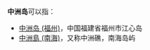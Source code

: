 '''中洲岛'''可以指：

*[[中洲岛_(福州)|中洲岛 (福州)]]，中国福建省福州市江心岛
*[[中洲島_(南海)|中洲島 (南海)]]，又称中洲礁，南海岛屿

{{Disambig|Cat=三字消歧义}}